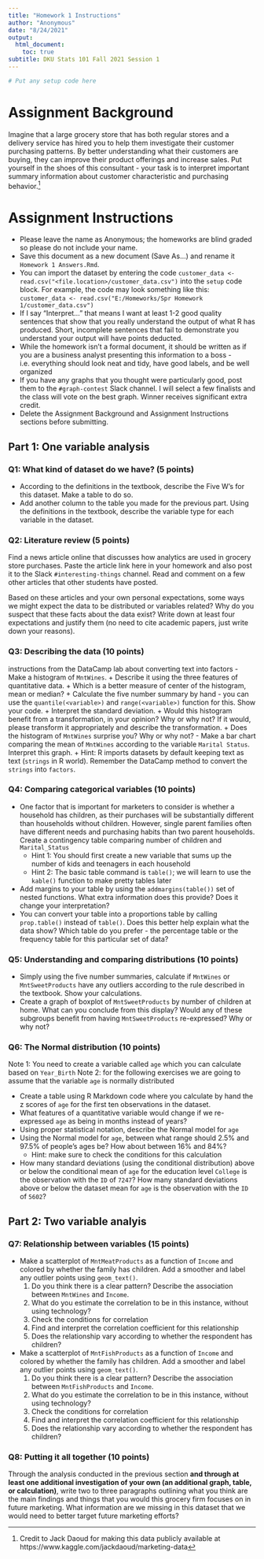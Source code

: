 ```yaml
---
title: "Homework 1 Instructions"
author: "Anonymous"
date: "8/24/2021"
output:
  html_document:
    toc: true
subtitle: DKU Stats 101 Fall 2021 Session 1
---
```


```r
# Put any setup code here
```

# Assignment Background

Imagine that a large grocery store that has both regular stores and a delivery service has hired you to help them investigate their customer purchasing patterns. By better understanding what their customers are buying, they can improve their product offerings and increase sales. Put yourself in the shoes of this consultant - your task is to interpret important summary information about customer characteristic and purchasing behavior.^[Credit to Jack Daoud for making this data publicly available at https://www.kaggle.com/jackdaoud/marketing-data]    

# Assignment Instructions

- Please leave the name as Anonymous; the homeworks are blind graded so please do not include your name.
- Save this document as a new document (Save As...) and rename it `Homework 1 Answers.Rmd`. 
- You can import the dataset by entering the code `customer_data <- read.csv("<file.location>/customer_data.csv")` into the `setup` code block. For example, the code may look something like this: `customer_data <- read.csv("E:/Homeworks/Spr Homework 1/customer_data.csv")` 
- If I say "Interpret..." that means I want at least 1-2 good quality sentences that show that you really understand the output of what R has produced. Short, incomplete sentences that fail to demonstrate you understand your output will have points deducted.
- While the homework isn't a formal document, it should be written as if you are a business analyst presenting this information to a boss - i.e. everything should look neat and tidy, have good labels, and be well organized
- If you have any graphs that you thought were particularly good, post them to the `#graph-contest` Slack channel. I will select a few finalists and the class will vote on the best graph. Winner receives significant extra credit.
- Delete the Assignment Background and Assignment Instructions sections before submitting.

## Part 1: One variable analysis

### Q1: What kind of dataset do we have? (5 points)

- According to the definitions in the textbook, describe the Five W's for this dataset. Make a table to do so.
- Add another column to the table you made for the previous part. Using the definitions in the textbook, describe the variable type for each variable in the dataset.

### Q2: Literature review (5 points)

Find a news article online that discusses how analytics are used in grocery store purchases. Paste the article link here in your homework and also post it to the Slack `#interesting-things` channel. Read and comment on a few other articles that other students have posted. 

Based on these articles and your own personal expectations, some ways we might expect the data to be distributed or variables related? Why do you suspect that these facts about the data exist? Write down at least four expectations and justify them (no need to cite academic papers, just write down your reasons).

### Q3: Describing the data (10 points)

 instructions from the DataCamp lab about converting text into factors 
- Make a histogram of `MntWines`. 
  + Describe it using the three features of quantitative data.
  + Which is a better measure of center of the histogram, mean or median?
  + Calculate the five number summary by hand - you can use the `quantile(<variable>)` and `range(<variable>)` function for this. Show your code.
  + Interpret the standard deviation.
  + Would this histogram benefit from a transformation, in your opinion? Why or why not? If it would, please transform it appropriately and describe the transformation.
  + Does the histogram of `MntWines` surprise you? Why or why not?
- Make a bar chart comparing the mean of `MntWines` according to the variable `Marital Status`. Interpret this graph.
  + Hint: R imports datasets by default keeping text as text (`strings` in R world). Remember the DataCamp method to convert the `strings` into `factors`.
  
### Q4: Comparing categorical variables (10 points)

- One factor that is important for marketers to consider is whether a household has children, as their purchases will be substantially different than households without children. However, single parent families often have different needs and purchasing habits than two parent households. Create a contingency table comparing number of children and `Marital_Status`  
  + Hint 1: You should first create a new variable that sums up the number of kids and teenagers in each household 
  + Hint 2: The basic table command is `table()`; we will learn to use the `kable()` function to make pretty tables later
- Add margins to your table by using the `addmargins(table())` set of nested functions. What extra information does this provide? Does it change your interpretation?
- You can convert your table into a proportions table by calling `prop.table()` instead of `table()`. Does this better help explain what the data show? Which table do you prefer - the percentage table or the frequency table for this particular set of data?

### Q5: Understanding and comparing distributions (10 points)

- Simply using the five number summaries, calculate if `MntWines` or `MntSweetProducts` have any outliers according to the rule described in the textbook. Show your calculations.
- Create a graph of boxplot of `MntSweetProducts` by number of children at home. What can you conclude from this display? Would any of these subgroups benefit from having `MntSweetProducts` re-expressed? Why or why not?

### Q6: The Normal distribution (10 points)

Note 1: You need to create a variable called `age` which you can calculate based on `Year_Birth` 
Note 2: for the following exercises we are going to assume that the variable `age` is normally distributed

- Create a table using R Markdown code where you calculate by hand the z scores of `age` for the first ten observations in the dataset. 
- What features of a quantitative variable would change if we re-expressed `age` as being in months instead of years?
- Using proper statistical notation, describe the Normal model for `age`
- Using the Normal model for `age`, between what range should 2.5% and 97.5% of people's ages be? How about between 16% and 84%? 
  + Hint: make sure to check the conditions for this calculation
- How many standard deviations (using the conditional distribution) above or below the conditional mean of `age` for the education level `College` is the observation with the `ID` of `7247`? How many standard deviations above or below the dataset mean for `age` is the observation with the `ID` of `5602`?

## Part 2: Two variable analyis

### Q7: Relationship between variables (15 points)

- Make a scatterplot of `MntMeatProducts` as a function of `Income` and colored by whether the family has children. Add a smoother and label any outlier points using `geom_text()`.
    1. Do you think there is a clear pattern? Describe the association between `MntWines` and `Income`.
    2. What do you estimate the correlation to be in this instance, without using technology?
    3. Check the conditions for correlation
    4. Find and interpret the correlation coefficient for this relationship
    5. Does the relationship vary according to whether the respondent has children?

- Make a scatterplot of `MntFishProducts` as a function of `Income` and colored by whether the family has children. Add a smoother and label any outlier points using `geom_text()`.
    1. Do you think there is a clear pattern? Describe the association between `MntFishProducts` and `Income`.
    2. What do you estimate the correlation to be in this instance, without using technology?
    3. Check the conditions for correlation
    4. Find and interpret the correlation coefficient for this relationship
    5. Does the relationship vary according to whether the respondent has children?

### Q8: Putting it all together (10 points)

Through the analysis conducted in the previous section **and through at least one additional investigation of your own (an additional graph, table, or calculation)**, write two to three paragraphs outlining what you think are the main findings and things that you would this grocery firm focuses on in future marketing. What information are we missing in this dataset that we would need to better target future marketing efforts?

